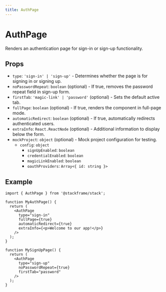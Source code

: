 ```yaml
---
title: AuthPage
---
```


# AuthPage

Renders an authentication page for sign-in or sign-up functionality.

## Props

- `type`: `'sign-in' | 'sign-up'` - Determines whether the page is for signing in or signing up.
- `noPasswordRepeat`: `boolean` (optional) - If true, removes the password repeat field in sign-up form.
- `firstTab`: `'magic-link' | 'password'` (optional) - Sets the default active tab.
- `fullPage`: `boolean` (optional) - If true, renders the component in full-page mode.
- `automaticRedirect`: `boolean` (optional) - If true, automatically redirects authenticated users.
- `extraInfo`: `React.ReactNode` (optional) - Additional information to display below the form.
- `mockProject`: `object` (optional) - Mock project configuration for testing.
  - `config`: `object`
    - `signUpEnabled`: `boolean`
    - `credentialEnabled`: `boolean`
    - `magicLinkEnabled`: `boolean`
    - `oauthProviders`: `Array<{ id: string }>`

## Example

```tsx
import { AuthPage } from '@stackframe/stack';

function MyAuthPage() {
  return (
    <AuthPage
      type="sign-in"
      fullPage={true}
      automaticRedirect={true}
      extraInfo={<p>Welcome to our app!</p>}
    />
  );
}

function MySignUpPage() {
  return (
    <AuthPage
      type="sign-up"
      noPasswordRepeat={true}
      firstTab="password"
    />
  );
}
```